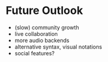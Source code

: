 # Future Outlook

- (slow) community growth
- live collaboration
- more audio backends
- alternative syntax, visual notations
- social features?
